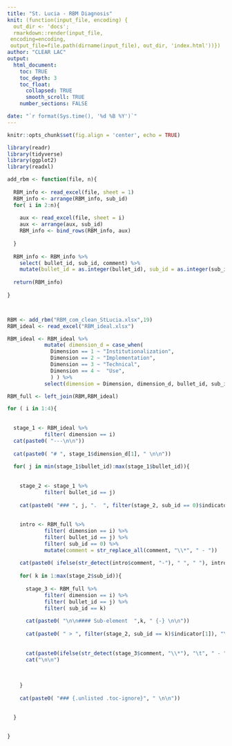 ```yaml
---
title: "St. Lucia - RBM Diagnosis"
knit: (function(input_file, encoding) {
  out_dir <- 'docs';
  rmarkdown::render(input_file,
 encoding=encoding,
 output_file=file.path(dirname(input_file), out_dir, 'index.html'))})
author: "CLEAR LAC"
output: 
  html_document:
    toc: TRUE
    toc_depth: 3
    toc_float: 
      collapsed: TRUE
      smooth_scroll: TRUE
    number_sections: FALSE

date: "`r format(Sys.time(), '%d %B %Y')`"
---
```



```r
knitr::opts_chunk$set(fig.align = 'center', echo = TRUE)

```

```r
library(readr)
library(tidyverse)
library(ggplot2)
library(readxl)

add_rbm <- function(file, n){
  
  RBM_info <- read_excel(file, sheet = 1)
  RBM_info <- arrange(RBM_info, sub_id)
  for( i in 2:n){
    
    aux <- read_excel(file, sheet = i)
    aux <- arrange(aux, sub_id)
    RBM_info <- bind_rows(RBM_info, aux)
    
  }
  
  RBM_info <- RBM_info %>% 
    select( bullet_id, sub_id, comment) %>% 
    mutate(bullet_id = as.integer(bullet_id), sub_id = as.integer(sub_id)) 
  
  return(RBM_info)
  
}



RBM <- add_rbm("RBM_com_clean_StLucia.xlsx",19)
RBM_ideal <- read_excel("RBM_ideal.xlsx")

RBM_ideal <- RBM_ideal %>%  
            mutate( dimension_d = case_when(  
              Dimension == 1 ~ "Institutionalization",
              Dimension == 2 ~ "Implementation",
              Dimension == 3 ~ "Technical",
              Dimension == 4 ~  "Use",
              ) ) %>% 
            select(dimension = Dimension, dimension_d, bullet_id, sub_id, indicator) 

RBM_full <- left_join(RBM,RBM_ideal)


```



```r

for ( i in 1:4){
  
  
  stage_1 <- RBM_ideal %>% 
            filter( dimension == i)
  cat(paste0( "---\n\n"))
  
  cat(paste0( "# ", stage_1$dimension_d[1], " \n\n"))
  
  for( j in min(stage_1$bullet_id):max(stage_1$bullet_id)){
    
    
    stage_2 <- stage_1 %>% 
            filter( bullet_id == j)
    
    cat(paste0( "### ", j, ".  ", filter(stage_2, sub_id == 0)$indicator[1], " {.tabset .tabset-pills} \n\n"))
    
    
    intro <- RBM_full %>% 
            filter( dimension == i) %>% 
            filter( bullet_id == j) %>% 
            filter( sub_id == 0) %>%
            mutate(comment = str_replace_all(comment, "\\*", " - "))
    
    cat(paste0( ifelse(str_detect(intro$comment, "-"), " ", " "), intro$comment, sep = "\n\n"  ))
    
    for( k in 1:max(stage_2$sub_id)){
      
      stage_3 <- RBM_full %>% 
            filter( dimension == i) %>% 
            filter( bullet_id == j) %>% 
            filter( sub_id == k)
      
      cat(paste0( "\n\n#### Sub-element  ",k, " {-} \n\n"))
      
      cat(paste0( " > ", filter(stage_2, sub_id == k)$indicator[1]), "\n\n")
      
      
      cat(paste0(ifelse(str_detect(stage_3$comment, "\\*"), "\t", " - "), stage_3$comment ), sep = "\n\n")
      cat("\n\n")
      
      
      
    }
    
    cat(paste0( "### {.unlisted .toc-ignore}", " \n\n"))
    
    
  }
  

}


```




